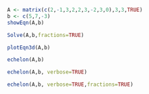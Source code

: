 ```r
A <- matrix(c(2,-1,3,2,2,3,-2,3,0),3,3,TRUE)
b <- c(5,7,-3)
showEqn(A,b)
```
```r
Solve(A,b,fractions=TRUE)
```
```r
plotEqn3d(A,b)
```

```r
echelon(A,b)
```

```r
echelon(A,b, verbose=TRUE)
```

```r
echelon(A,b, verbose=TRUE,fractions=TRUE)
```

